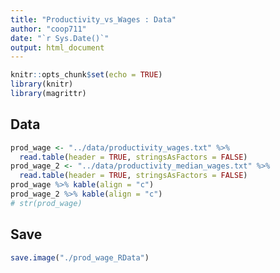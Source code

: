 ```yaml
---
title: "Productivity_vs_Wages : Data"
author: "coop711"
date: "`r Sys.Date()`"
output: html_document
---
```


```r
knitr::opts_chunk$set(echo = TRUE)
library(knitr)
library(magrittr)
```

## Data

```r
prod_wage <- "../data/productivity_wages.txt" %>%
  read.table(header = TRUE, stringsAsFactors = FALSE)
prod_wage_2 <- "../data/productivity_median_wages.txt" %>%
  read.table(header = TRUE, stringsAsFactors = FALSE)
prod_wage %>% kable(align = "c")
prod_wage_2 %>% kable(align = "c")
# str(prod_wage)
```

## Save

```r
save.image("./prod_wage_RData")
```
